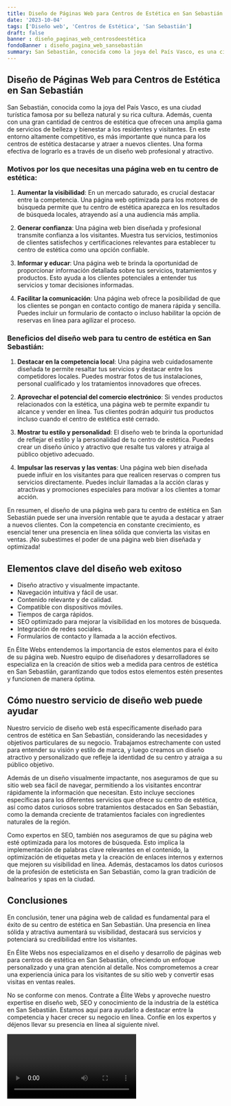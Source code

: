 ```yaml
---
title: Diseño de Páginas Web para Centros de Estética en San Sebastián
date: '2023-10-04'
tags: ['Diseño web', 'Centros de Estética', 'San Sebastián']
draft: false
banner : diseño_paginas_web_centrosdeestética
fondoBanner : diseño_pagina_web_sansebastián
summary: San Sebastián, conocida como la joya del País Vasco, es una ciudad turística famosa por su belleza natural y su rica cultura. Además, cuenta con una gran cantidad de centros de estética que ofrecen una amplia gama de servicios de belleza y bienestar a los residentes y visitantes. En este entorno altamente competitivo, es más importante que nunca para los centros de estética destacarse y atraer a nuevos clientes. Una forma efectiva de lograrlo es a través de un diseño web profesional y atractivo.
---
```


## Diseño de Páginas Web para Centros de Estética en San Sebastián

San Sebastián, conocida como la joya del País Vasco, es una ciudad turística famosa por su belleza natural y su rica cultura. Además, cuenta con una gran cantidad de centros de estética que ofrecen una amplia gama de servicios de belleza y bienestar a los residentes y visitantes. En este entorno altamente competitivo, es más importante que nunca para los centros de estética destacarse y atraer a nuevos clientes. Una forma efectiva de lograrlo es a través de un diseño web profesional y atractivo.

### Motivos por los que necesitas una página web en tu centro de estética:

1. **Aumentar la visibilidad**: En un mercado saturado, es crucial destacar entre la competencia. Una página web optimizada para los motores de búsqueda permite que tu centro de estética aparezca en los resultados de búsqueda locales, atrayendo así a una audiencia más amplia.

2. **Generar confianza**: Una página web bien diseñada y profesional transmite confianza a los visitantes. Muestra tus servicios, testimonios de clientes satisfechos y certificaciones relevantes para establecer tu centro de estética como una opción confiable.

3. **Informar y educar**: Una página web te brinda la oportunidad de proporcionar información detallada sobre tus servicios, tratamientos y productos. Esto ayuda a los clientes potenciales a entender tus servicios y tomar decisiones informadas.

4. **Facilitar la comunicación**: Una página web ofrece la posibilidad de que los clientes se pongan en contacto contigo de manera rápida y sencilla. Puedes incluir un formulario de contacto o incluso habilitar la opción de reservas en línea para agilizar el proceso.

### Beneficios del diseño web para tu centro de estética en San Sebastián:

1. **Destacar en la competencia local**: Una página web cuidadosamente diseñada te permite resaltar tus servicios y destacar entre los competidores locales. Puedes mostrar fotos de tus instalaciones, personal cualificado y los tratamientos innovadores que ofreces.

2. **Aprovechar el potencial del comercio electrónico**: Si vendes productos relacionados con la estética, una página web te permite expandir tu alcance y vender en línea. Tus clientes podrán adquirir tus productos incluso cuando el centro de estética esté cerrado.

3. **Mostrar tu estilo y personalidad**: El diseño web te brinda la oportunidad de reflejar el estilo y la personalidad de tu centro de estética. Puedes crear un diseño único y atractivo que resalte tus valores y atraiga al público objetivo adecuado.

4. **Impulsar las reservas y las ventas**: Una página web bien diseñada puede influir en los visitantes para que realicen reservas o compren tus servicios directamente. Puedes incluir llamadas a la acción claras y atractivas y promociones especiales para motivar a los clientes a tomar acción.

En resumen, el diseño de una página web para tu centro de estética en San Sebastián puede ser una inversión rentable que te ayuda a destacar y atraer a nuevos clientes. Con la competencia en constante crecimiento, es esencial tener una presencia en línea sólida que convierta las visitas en ventas. ¡No subestimes el poder de una página web bien diseñada y optimizada!

<GifSeo />

<Cta />

## Elementos clave del diseño web exitoso

- Diseño atractivo y visualmente impactante.
- Navegación intuitiva y fácil de usar.
- Contenido relevante y de calidad.
- Compatible con dispositivos móviles.
- Tiempos de carga rápidos.
- SEO optimizado para mejorar la visibilidad en los motores de búsqueda.
- Integración de redes sociales.
- Formularios de contacto y llamada a la acción efectivos.

En Élite Webs entendemos la importancia de estos elementos para el éxito de su página web. Nuestro equipo de diseñadores y desarrolladores se especializa en la creación de sitios web a medida para centros de estética en San Sebastián, garantizando que todos estos elementos estén presentes y funcionen de manera óptima.

## Cómo nuestro servicio de diseño web puede ayudar

Nuestro servicio de diseño web está específicamente diseñado para centros de estética en San Sebastián, considerando las necesidades y objetivos particulares de su negocio. Trabajamos estrechamente con usted para entender su visión y estilo de marca, y luego creamos un diseño atractivo y personalizado que refleje la identidad de su centro y atraiga a su público objetivo.

Además de un diseño visualmente impactante, nos aseguramos de que su sitio web sea fácil de navegar, permitiendo a los visitantes encontrar rápidamente la información que necesitan. Esto incluye secciones específicas para los diferentes servicios que ofrece su centro de estética, así como datos curiosos sobre tratamientos destacados en San Sebastián, como la demanda creciente de tratamientos faciales con ingredientes naturales de la región.

Como expertos en SEO, también nos aseguramos de que su página web esté optimizada para los motores de búsqueda. Esto implica la implementación de palabras clave relevantes en el contenido, la optimización de etiquetas meta y la creación de enlaces internos y externos que mejoren su visibilidad en línea. Además, destacamos los datos curiosos de la profesión de esteticista en San Sebastián, como la gran tradición de balnearios y spas en la ciudad.

## Conclusiones

En conclusión, tener una página web de calidad es fundamental para el éxito de su centro de estética en San Sebastián. Una presencia en línea sólida y atractiva aumentará su visibilidad, destacará sus servicios y potenciará su credibilidad entre los visitantes.

En Élite Webs nos especializamos en el diseño y desarrollo de páginas web para centros de estética en San Sebastián, ofreciendo un enfoque personalizado y una gran atención al detalle. Nos comprometemos a crear una experiencia única para los visitantes de su sitio web y convertir esas visitas en ventas reales.

No se conforme con menos. Contrate a Élite Webs y aproveche nuestro expertise en diseño web, SEO y conocimiento de la industria de la estética en San Sebastián. Estamos aquí para ayudarlo a destacar entre la competencia y hacer crecer su negocio en línea. Confíe en los expertos y déjenos llevar su presencia en línea al siguiente nivel.

<Video />

<CtaBot job='Centros de Estética' city='San Sebastián'/>

<Gmaps query='San Sebastián+españa+maps' />